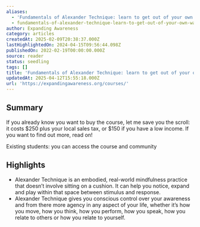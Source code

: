 ```yaml
---
aliases:
  - 'Fundamentals of Alexander Technique: learn to get out of your own way'
  - fundamentals-of-alexander-technique-learn-to-get-out-of-your-own-way
author: Expanding Awareness
category: articles
createdAt: 2025-02-09T20:38:37.000Z
lastHighlightedOn: 2024-04-15T09:56:44.098Z
publishedOn: 2022-02-19T00:00:00.000Z
source: reader
status: seedling
tags: []
title: 'Fundamentals of Alexander Technique: learn to get out of your own way'
updatedAt: 2025-04-12T15:55:18.000Z
url: 'https://expandingawareness.org/courses/'
---
```

## Summary

If you already know you want to buy the course, let me save you the scroll: it costs $250 plus your local sales tax, or $150 if you have a low income. If you want to find out more, read on!

Existing students: you can access the course and community

## Highlights

- Alexander Technique is an embodied, real-world mindfulness practice that doesn’t involve sitting on a cushion. It can help you notice, expand and play within that space between stimulus and response.
- Alexander Technique gives you conscious control over your awareness and from there more agency in any aspect of your life, whether it’s how you move, how you think, how you perform, how you speak, how you relate to others or how you relate to yourself.
